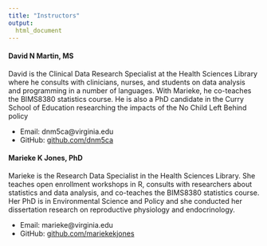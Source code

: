 ```yaml
---
title: "Instructors"
output: 
  html_document
---
```


#### David N Martin, MS

David is the Clinical Data Research Specialist at the Health Sciences Library where he consults with clinicians, nurses, and students on data analysis and programming in a number of languages. With Marieke, he co-teaches the BIMS8380 statistics course. He is also a PhD candidate in the Curry School of Education researching the impacts of the No Child Left Behind policy

- Email: dnm5ca@virginia.edu
- GitHub: [github.com/dnm5ca](https://github.com/dnm5ca)

#### Marieke K Jones, PhD

Marieke is the Research Data Specialist in the Health Sciences Library. She teaches open enrollment workshops in R, consults with researchers about statistics and data analysis, and co-teaches the BIMS8380 statistics course. Her PhD is in Environmental Science and Policy and she conducted her dissertation research on reproductive physiology and endocrinology.

- Email: marieke@virginia.edu
- GitHub: [github.com/mariekekjones](https://github.com/mariekekjones)
